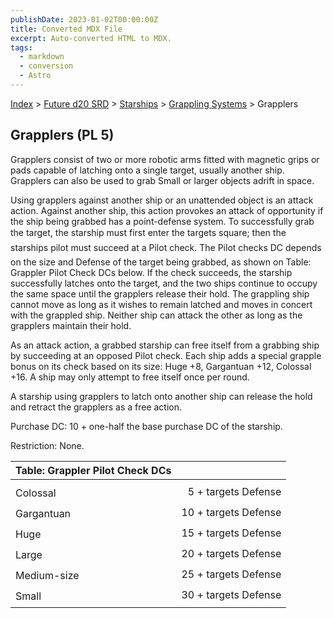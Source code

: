 ```yaml
---
publishDate: 2023-01-02T00:00:00Z
title: Converted MDX File
excerpt: Auto-converted HTML to MDX.
tags:
  - markdown
  - conversion
  - Astro
---
```


[Index](-index) > [Future d20 SRD](future-d20-srd-index) > [Starships](future-d20-srd-starships-index) > [Grappling Systems](future-d20-srd-starships-grappling-systems-index) > Grapplers

## Grapplers (PL 5)

Grapplers consist of two or more robotic arms fitted with magnetic grips or pads capable of latching onto a single target, usually another ship. Grapplers can also be used to grab Small or larger objects adrift in space.

Using grapplers against another ship or an unattended object is an attack action. Against another ship, this action provokes an attack of opportunity if the ship being grabbed has a point-defense system. To successfully grab the target, the starship must first enter the targets square; then the starships pilot must succeed at a Pilot check. The Pilot checks DC depends on the size and Defense of the target being grabbed, as shown on Table: Grappler Pilot Check DCs below. If the check succeeds, the starship successfully latches onto the target, and the two ships continue to occupy the same space until the grapplers release their hold. The grappling ship cannot move as long as it wishes to remain latched and moves in concert with the grappled ship. Neither ship can attack the other as long as the grapplers maintain their hold.

As an attack action, a grabbed starship can free itself from a grabbing ship by succeeding at an opposed Pilot check. Each ship adds a special grapple bonus on its check based on its size: Huge +8, Gargantuan +12, Colossal +16. A ship may only attempt to free itself once per round.

A starship using grapplers to latch onto another ship can release the hold and retract the grapplers as a free action.

Purchase DC: 10 + one-half the base purchase DC of the starship.

Restriction: None.

| Table: Grappler Pilot Check DCs |                      |
| :------------------------------ | -------------------: |
|                                 |                      |
| Colossal                        |  5 + targets Defense |
| Gargantuan                      | 10 + targets Defense |
| Huge                            | 15 + targets Defense |
| Large                           | 20 + targets Defense |
| Medium-size                     | 25 + targets Defense |
| Small                           | 30 + targets Defense |
